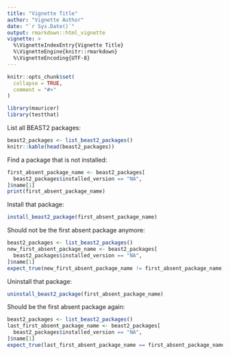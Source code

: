 ```yaml
---
title: "Vignette Title"
author: "Vignette Author"
date: "`r Sys.Date()`"
output: rmarkdown::html_vignette
vignette: >
  %\VignetteIndexEntry{Vignette Title}
  %\VignetteEngine{knitr::rmarkdown}
  %\VignetteEncoding{UTF-8}
---
```


```r
knitr::opts_chunk$set(
  collapse = TRUE,
  comment = "#>"
)
```


```r
library(mauricer)
library(testthat)
```

List all BEAST2 packages:

```r
beast2_packages <- list_beast2_packages() 
knitr::kable(head(beast2_packages))
```

Find a package that is not installed:

```r
first_absent_package_name <- beast2_packages[ 
  beast2_packages$installed_version == "NA", 
]$name[1]
print(first_absent_package_name)
```

Install that package:

```r
install_beast2_package(first_absent_package_name)
```

Should not be the first absent package anymore:

```r
beast2_packages <- list_beast2_packages() 
new_first_absent_package_name <- beast2_packages[ 
  beast2_packages$installed_version == "NA", 
]$name[1]
expect_true(new_first_absent_package_name != first_absent_package_name)
```

Uninstall that package:

```r
uninstall_beast2_package(first_absent_package_name)
```

Should be the first absent package again:

```r
beast2_packages <- list_beast2_packages() 
last_first_absent_package_name <- beast2_packages[ 
  beast2_packages$installed_version == "NA", 
]$name[1]
expect_true(last_first_absent_package_name == first_absent_package_name)
```
